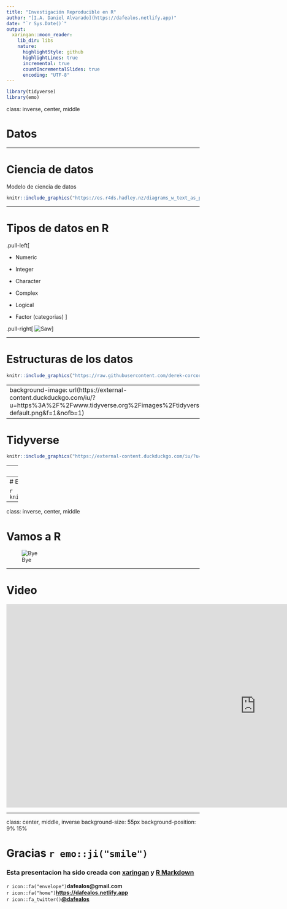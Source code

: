 ```yaml
---
title: "Investigación Reproducible en R"
author: "[I.A. Daniel Alvarado](https://dafealos.netlify.app)"
date: "`r Sys.Date()`"
output:
  xaringan::moon_reader:
    lib_dir: libs
    nature:
      highlightStyle: github
      highlightLines: true
      incremental: true
      countIncrementalSlides: true
      encoding: "UTF-8"
---
```

```r
library(tidyverse)
library(emo)
```
class: inverse, center, middle

# Datos

---

# Ciencia de datos

Modelo de ciencia de datos

```r
knitr::include_graphics("https://es.r4ds.hadley.nz/diagrams_w_text_as_path/es/data-science-explore.svg")
```

---

# Tipos de datos en R

.pull-left[

- Numeric


- Integer


- Character


- Complex


- Logical 


- Factor (categorias)
]

.pull-right[
![Saw](https://external-content.duckduckgo.com/iu/?u=https%3A%2F%2Fd5ngkkf53wl41.cloudfront.net%2Ftutorials%2Fr-programming%2Fr-datatypes-vectors.png&f=1&nofb=1)]



---

# Estructuras de los datos

```r
knitr::include_graphics("https://raw.githubusercontent.com/derek-corcoran-barrios/derek-corcoran-barrios.github.io/master/Clase1/Data.png")
```



---
background-image: url(https://external-content.duckduckgo.com/iu/?u=https%3A%2F%2Fwww.tidyverse.org%2Fimages%2Ftidyverse-default.png&f=1&nofb=1)
---

# Tidyverse

```r
knitr::include_graphics("https://external-content.duckduckgo.com/iu/?u=http%3A%2F%2Fwww.seec.uct.ac.za%2Fsites%2Fdefault%2Ffiles%2Fimage_tool%2Fimages%2F330%2Ftidy_workflow.png&f=1&nofb=1")
```
---
# Tidy Data

```r
knitr::include_graphics("tidy.png")
```

---
# Ejemplo 

```r
knitr::include_graphics("https://pfern.github.io/OSODOS/gitbook/SEMANTICS/journal.pcbi.1005097.g001.PNG")
```

---
class: inverse, center, middle

# Vamos a R

![Bye](https://external-content.duckduckgo.com/iu/?u=https%3A%2F%2Fmedia.giphy.com%2Fmedia%2Fl2JhBpEAO8wxCE1Fe%2Fgiphy.gif&f=1&nofb=1)

---

# Video

<iframe width="1300" height="530" src="https://www.youtube.com/embed/CwzjlmBLfrQ" frameborder="0" allow="accelerometer; autoplay; encrypted-media; gyroscope; picture-in-picture" allowfullscreen></iframe>


---

class: center, middle, inverse
background-size: 55px
background-position: 9% 15%

# Gracias `r emo::ji("smile")`

### Esta presentacion ha sido creada con [xaringan](https://github.com/yihui/xaringan) y [R Markdown](https://rmarkdown.rstudio.com/)




`r icon::fa("envelope")`**dafealos@gmail.com**  
`r icon::fa("home")`[**https://dafealos.netlify.app**](https://dafealos.netlify.app)  
`r icon::fa_twitter()`[**@dafealos**](https://twitter.com/dafealos)  